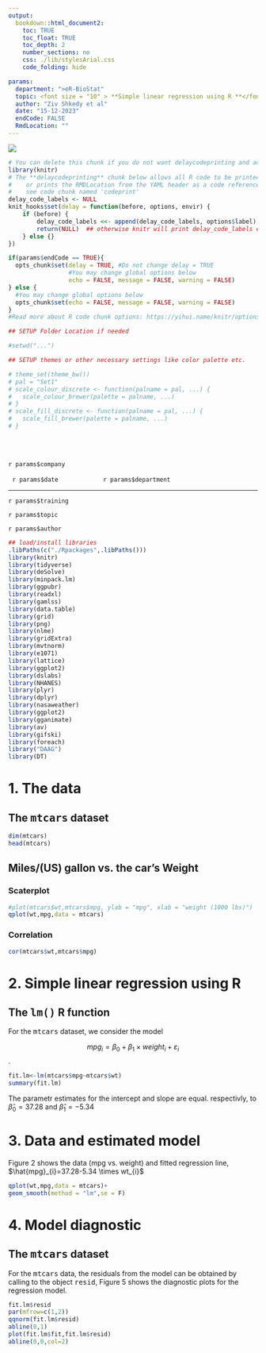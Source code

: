 ---
output:
  bookdown::html_document2:
    toc: TRUE
    toc_float: TRUE
    toc_depth: 2
    number_sections: no
    css: ./lib/stylesArial.css
    code_folding: hide

params: 
  department: ">eR-BioStat" 
  topic: <font size = "10" > **Simple linear regression using R **</font>
  author: "Ziv Shkedy et al"
  date: "15-12-2023"
  endCode: FALSE
  RmdLocation: ""
---


<p>
  <img id="image" src="banner.jpg">
</p>



```{r delaycodeprinting, message=FALSE, warning=FALSE, echo = FALSE}
# You can delete this chunk if you do not want delaycodeprinting and adjust the YAML header accordingly
library(knitr)
# The **delaycodeprinting** chunk below allows all R code to be printed at the end of the report (endCode = TRUE) 
#    or prints the RMDLocation from the YAML header as a code reference (endCode != TRUE)
#    see code chunk named 'codeprint'
delay_code_labels <- NULL
knit_hooks$set(delay = function(before, options, envir) {
    if (before) {
        delay_code_labels <<- append(delay_code_labels, options$label)
        return(NULL)  ## otherwise knitr will print delay_code_labels every time
    } else {}
})

if(params$endCode == TRUE){
  opts_chunk$set(delay = TRUE, #Do not change delay = TRUE
                 #You may change global options below
                 echo = FALSE, message = FALSE, warning = FALSE)
} else {
  #You may change global options below
  opts_chunk$set(echo = FALSE, message = FALSE, warning = FALSE)
}
#Read more about R code chunk options: https://yihui.name/knitr/options/#chunk_options
```

<!--- R system setup --->
```{r setup, message=FALSE, warning=FALSE}

## SETUP Folder Location if needed

#setwd("...")

## SETUP themes or other necessary settings like color palette etc.

# theme_set(theme_bw())
# pal = "Set1"
# scale_colour_discrete <- function(palname = pal, ...) {
#   scale_colour_brewer(palette = palname, ...)
# }
# scale_fill_discrete <- function(palname = pal, ...) {
#   scale_fill_brewer(palette = palname, ...)
# }

```


<!-------------------------- DO NOT MODIFY TEXT BELOW -------------------------------------> 
<!------------- Any parameter modification should be down in the YAML header --------------> 
<!------------- You can add or delete  to fix title page spacing     --------------> 

<!-------------------------- DO NOT MODIFY TEXT BELOW -------------------------------------> 
<!------------- The following ~30 lines are the first page of the report ------------------> 
<!------------- Any parameter modification should be down in the YAML header --------------> 

<br> 
<br> 

<p id="head2"> `r params$company` </p>

<p id="head3"> &nbsp; `r params$date` &nbsp; &nbsp; &nbsp; &nbsp; &nbsp; &nbsp; &nbsp; &nbsp; &nbsp; &nbsp; &nbsp; `r params$department` </p>

***

<p id="head2"> `r params$training` </p>

<p id="head2"> `r params$topic` </p>

<p id="head2"> `r params$author` </p>



<!------------- DO NOT MODIFY TEXT ABOVE THIS COMMENT ------------------> 

<!------------- Enter text and code below -------------------> 

```{r init, echo=TRUE, message=FALSE, warning=FALSE}

## load/install libraries
.libPaths(c("./Rpackages",.libPaths()))
library(knitr)
library(tidyverse)
library(deSolve)
library(minpack.lm)
library(ggpubr)
library(readxl)
library(gamlss)
library(data.table)
library(grid)
library(png)
library(nlme)
library(gridExtra)
library(mvtnorm)
library(e1071)
library(lattice)
library(ggplot2)
library(dslabs)
library(NHANES)
library(plyr)
library(dplyr)
library(nasaweather)
library(ggplot2)
library(gganimate)
library(av)
library(gifski)
library(foreach)
library("DAAG")
library(DT)

```

# 1. The data


## The <tt>mtcars</tt> dataset

```{r, echo=TRUE, message=FALSE, warning=FALSE}
dim(mtcars)
head(mtcars)
```

## Miles/(US) gallon vs. the car's Weight

### Scaterplot

```{r, echo=TRUE, message=FALSE, warning=FALSE,fig.cap="mog vs. weight"}
#plot(mtcars$wt,mtcars$mpg, ylab = "mpg", xlab = "weight (1000 lbs)")
qplot(wt,mpg,data = mtcars)
```

### Correlation

```{r, echo=TRUE, message=FALSE, warning=FALSE}
cor(mtcars$wt,mtcars$mpg)
```


# 2. Simple linear regression using R

## The <tt>lm()</tt> R function

For the <tt>mtcars</tt> dataset, we consider the model

$$mpg_{i}=\beta_{0}+\beta_{1} \times weight_{i}+\varepsilon_{i}$$.


```{r, echo=TRUE, message=FALSE, warning=FALSE}
fit.lm<-lm(mtcars$mpg~mtcars$wt)
summary(fit.lm)
```

The parametr estimates for the intercept and slope are equal. respectivly, to $\hat{\beta}_{0}=37.28$ and $\hat{\beta}_{1}=-5.34$ 

# 3. Data and estimated model

Figure 2 shows the data (mpg vs. weight) and fitted regression line, $\hat{mpg}_{i}=37.28-5.34 \times wt_{i}$

```{r, echo=TRUE, message=FALSE, warning=FALSE,fig.cap="Data and fitted model"}
qplot(wt,mpg,data = mtcars)+
geom_smooth(method = "lm",se = F)
```


# 4. Model diagnostic



## The <tt>mtcars</tt> dataset

For the <tt>mtcars</tt> data, the residuals from the model can be obtained by calling to the object <tt>resid</tt>, Figure 5 shows the diagnostic plots for the regression model. 


```{r, echo=TRUE, message=FALSE, warning=FALSE,fig.cap="Diagnostic plots for the residuals"}
fit.lm$resid
par(mfrow=c(1,2))
qqnorm(fit.lm$resid)
abline(0,1)
plot(fit.lm$fit,fit.lm$resid)
abline(0,0,col=2)
```




